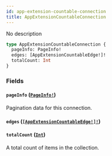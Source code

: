 ```yaml
---
id: app-extension-countable-connection
title: AppExtensionCountableConnection
---
```


No description

```graphql
type AppExtensionCountableConnection {
  pageInfo: PageInfo!
  edges: [AppExtensionCountableEdge!]!
  totalCount: Int
}
```

### Fields

#### `pageInfo` ([`PageInfo!`](/developer/api-reference/objects/page-info.mdx))

Pagination data for this connection.

#### `edges` ([`[AppExtensionCountableEdge!]!`](/developer/api-reference/objects/app-extension-countable-edge.mdx))

#### `totalCount` ([`Int`](/developer/api-reference/scalars/int.mdx))

A total count of items in the collection.
